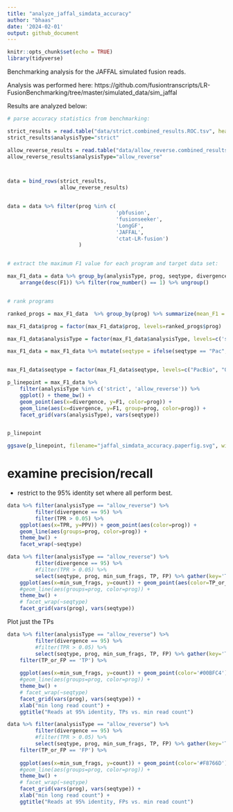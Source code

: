 ```yaml
---
title: "analyze_jaffal_simdata_accuracy"
author: "bhaas"
date: '2024-02-01'
output: github_document
---
```


```r
knitr::opts_chunk$set(echo = TRUE)
library(tidyverse)
```


Benchmarking analysis for the JAFFAL simulated fusion reads.

Analysis was performed here:
https://github.com/fusiontranscripts/LR-FusionBenchmarking/tree/master/simulated_data/sim_jaffal

Results are analyzed below:

```r

# parse accuracy statistics from benchmarking:

strict_results = read.table("data/strict.combined_results.ROC.tsv", header=T, sep="\t", stringsAsFactors = F)
strict_results$analysisType="strict"

allow_reverse_results = read.table("data/allow_reverse.combined_results.ROC.tsv", header=T, sep="\t", stringsAsFactors = F)
allow_reverse_results$analysisType="allow_reverse"



data = bind_rows(strict_results,
                 allow_reverse_results)


data = data %>% filter(prog %in% c(
                                   'pbfusion',
                                   'fusionseeker',
                                   'LongGF',
                                   'JAFFAL',
                                   'ctat-LR-fusion')
                       )


# extract the maximum F1 value for each program and target data set: 

max_F1_data = data %>% group_by(analysisType, prog, seqtype, divergence) %>% 
    arrange(desc(F1)) %>% filter(row_number() == 1) %>% ungroup()


# rank programs 

ranked_progs = max_F1_data  %>% group_by(prog) %>% summarize(mean_F1 = mean(F1)) %>% arrange(desc(mean_F1))

max_F1_data$prog = factor(max_F1_data$prog, levels=ranked_progs$prog)

max_F1_data$analysisType = factor(max_F1_data$analysisType, levels=c('strict', 'allow_reverse'))

max_F1_data = max_F1_data %>% mutate(seqtype = ifelse(seqtype == "Pac", "PacBio", seqtype))


max_F1_data$seqtype = factor(max_F1_data$seqtype, levels=c("PacBio", "ONT"))


```


```r

p_linepoint = max_F1_data %>% 
    filter(analysisType %in% c('strict', 'allow_reverse')) %>%
    ggplot() + theme_bw() +
    geom_point(aes(x=divergence, y=F1, color=prog)) +
    geom_line(aes(x=divergence, y=F1, group=prog, color=prog)) +
    facet_grid(vars(analysisType), vars(seqtype))


p_linepoint

```





```r

ggsave(p_linepoint, filename="jaffal_simdata_accuracy.paperfig.svg", width=8, height=7)

```


# examine precision/recall

- restrict to the 95% identity set where all perform best.

```r

data %>% filter(analysisType == "allow_reverse") %>% 
         filter(divergence == 95) %>%
         filter(TPR > 0.05) %>%
    ggplot(aes(x=TPR, y=PPV)) + geom_point(aes(color=prog)) + 
    geom_line(aes(groups=prog, color=prog)) +
    theme_bw() + 
    facet_wrap(~seqtype)


```



```r

data %>% filter(analysisType == "allow_reverse") %>% 
         filter(divergence == 95) %>%
         #filter(TPR > 0.05) %>%
         select(seqtype, prog, min_sum_frags, TP, FP) %>% gather(key='TP_or_FP', value='count', TP, FP) %>%
    ggplot(aes(x=min_sum_frags, y=count)) + geom_point(aes(color=TP_or_FP)) + geom_line(aes(groups=prog, color=TP_or_FP)) +
    #geom_line(aes(groups=prog, color=prog)) +
    theme_bw() + 
    # facet_wrap(~seqtype)
    facet_grid(vars(prog), vars(seqtype))


```

Plot just the TPs




```r


data %>% filter(analysisType == "allow_reverse") %>% 
         filter(divergence == 95) %>%
         #filter(TPR > 0.05) %>%
         select(seqtype, prog, min_sum_frags, TP, FP) %>% gather(key='TP_or_FP', value='count', TP, FP) %>%
    filter(TP_or_FP == 'TP') %>%
   
    ggplot(aes(x=min_sum_frags, y=count)) + geom_point(color='#00BFC4') + geom_line(aes(groups=prog), color='#00BFC4') +
    #geom_line(aes(groups=prog, color=prog)) +
    theme_bw() + 
    # facet_wrap(~seqtype)
    facet_grid(vars(prog), vars(seqtype)) + 
    xlab("min long read count") +
    ggtitle("Reads at 95% identity, TPs vs. min read count")


```


```r


data %>% filter(analysisType == "allow_reverse") %>% 
         filter(divergence == 95) %>%
         #filter(TPR > 0.05) %>%
         select(seqtype, prog, min_sum_frags, TP, FP) %>% gather(key='TP_or_FP', value='count', TP, FP) %>%
    filter(TP_or_FP == 'FP') %>%
   
    ggplot(aes(x=min_sum_frags, y=count)) + geom_point(color='#F8766D') + geom_line(aes(groups=prog), color='#F8766D') +
    #geom_line(aes(groups=prog, color=prog)) +
    theme_bw() + 
    # facet_wrap(~seqtype)
    facet_grid(vars(prog), vars(seqtype)) + 
    xlab("min long read count") +
    ggtitle("Reads at 95% identity, FPs vs. min read count")


```






